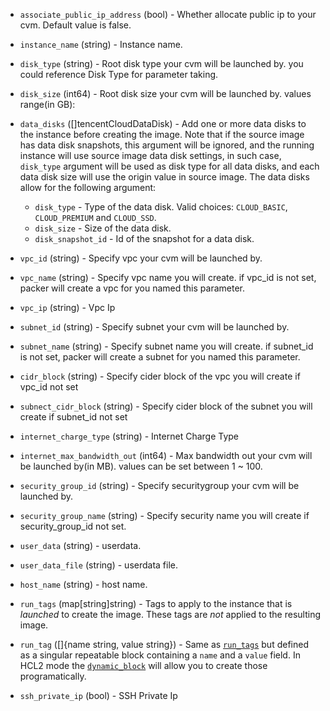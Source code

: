 <!-- Code generated from the comments of the TencentCloudRunConfig struct in builder/tencentcloud/cvm/run_config.go; DO NOT EDIT MANUALLY -->

- `associate_public_ip_address` (bool) - Whether allocate public ip to your cvm.
  Default value is false.

- `instance_name` (string) - Instance name.

- `disk_type` (string) - Root disk type your cvm will be launched by. you could
  reference Disk Type
  for parameter taking.

- `disk_size` (int64) - Root disk size your cvm will be launched by. values range(in GB):

- `data_disks` ([]tencentCloudDataDisk) - Add one or more data disks to the instance before creating the image.
  Note that if the source image has data disk snapshots, this argument
  will be ignored, and the running instance will use source image data
  disk settings, in such case, `disk_type` argument will be used as disk
  type for all data disks, and each data disk size will use the origin
  value in source image.
  The data disks allow for the following argument:

  - `disk_type` - Type of the data disk. Valid choices: `CLOUD_BASIC`, `CLOUD_PREMIUM` and `CLOUD_SSD`.
  - `disk_size` - Size of the data disk.
  - `disk_snapshot_id` - Id of the snapshot for a data disk.

- `vpc_id` (string) - Specify vpc your cvm will be launched by.

- `vpc_name` (string) - Specify vpc name you will create. if vpc_id is not set, packer will
  create a vpc for you named this parameter.

- `vpc_ip` (string) - Vpc Ip
- `subnet_id` (string) - Specify subnet your cvm will be launched by.

- `subnet_name` (string) - Specify subnet name you will create. if subnet_id is not set, packer will
  create a subnet for you named this parameter.

- `cidr_block` (string) - Specify cider block of the vpc you will create if vpc_id not set

- `subnect_cidr_block` (string) - Specify cider block of the subnet you will create if
  subnet_id not set

- `internet_charge_type` (string) - Internet Charge Type
- `internet_max_bandwidth_out` (int64) - Max bandwidth out your cvm will be launched by(in MB).
  values can be set between 1 ~ 100.

- `security_group_id` (string) - Specify securitygroup your cvm will be launched by.

- `security_group_name` (string) - Specify security name you will create if security_group_id not set.

- `user_data` (string) - userdata.

- `user_data_file` (string) - userdata file.

- `host_name` (string) - host name.

- `run_tags` (map[string]string) - Tags to apply to the instance that is _launched_ to create the image.
  These tags are _not_ applied to the resulting image.

- `run_tag` ([]{name string, value string}) - Same as [`run_tags`](#run_tags) but defined as a singular repeatable
  block containing a `name` and a `value` field. In HCL2 mode the
  [`dynamic_block`](https://packer.io/docs/configuration/from-1.5/expressions#dynamic-blocks)
  will allow you to create those programatically.

- `ssh_private_ip` (bool) - SSH Private Ip
